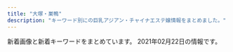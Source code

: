 ```yaml
---
title: "大塚・巣鴨"
description: "キーワード別にの巨乳アジアン・チャイナエステ嬢情報をまとめました。"
---
```


新着画像と新着キーワードをまとめています。
2021年02月22日の情報です。

<DmmAffiliateIns />
<KeywordTable
  shops={
    [
    {
        "name": "\u660e\u6d1e",
        "keywords": {},
        "station": "JR\u5927\u585a\u99c5\u5317\u53e3",
        "url": "https://townnet.ne.jp/myondon/",
        "img_links": [
            "https://townnet.ne.jp/myondon/top/view/img/s_03.jpg",
            "https://townnet.ne.jp/myondon/top/staff/img/jun2.jpg",
            "https://townnet.ne.jp/myondon/top/view/img/v_01.jpg",
            "https://townnet.ne.jp/myondon/img/img_02.jpg",
            "https://townnet.ne.jp/myondon/top/staff/img/mari.jpg",
            "https://townnet.ne.jp/myondon/top/view/img/v_05.jpg",
            "https://townnet.ne.jp/myondon/top/img/information.jpg",
            "https://townnet.ne.jp/myondon/top/staff/img/aya.jpg",
            "https://townnet.ne.jp/myondon/top/view/img/s_08.jpg",
            "https://townnet.ne.jp/myondon/top/view/img/s_12.jpg",
            "https://townnet.ne.jp/myondon/top/view/img/s_01.jpg",
            "https://townnet.ne.jp/myondon/top/system/img/price.jpg",
            "https://townnet.ne.jp/myondon/top/system/img/net.jpg",
            "https://townnet.ne.jp/myondon/top/access/img/kanban.jpg",
            "https://townnet.ne.jp/myondon/top/view/img/s_09.jpg",
            "https://townnet.ne.jp/myondon/top/view/img/s_07.jpg",
            "https://townnet.ne.jp/myondon/top/view/img/s_02.jpg",
            "https://townnet.ne.jp/myondon/top/view/img/s_04.jpg",
            "https://townnet.ne.jp/myondon/top/view/img/s_10.jpg",
            "https://townnet.ne.jp/myondon/top/view/img/v_08.jpg",
            "https://townnet.ne.jp/myondon/top/staff/img/kaori_1.jpg",
            "https://townnet.ne.jp/myondon/top/view/img/s_11.jpg",
            "https://townnet.ne.jp/myondon/top/view/img/s_06.jpg",
            "https://townnet.ne.jp/myondon/top/staff/img/kaori.jpg",
            "https://townnet.ne.jp/myondon/top/view/img/v_04.jpg",
            "https://townnet.ne.jp/myondon/top/staff/img/g_6576.jpg",
            "https://townnet.ne.jp/myondon/top/img/net1.jpg",
            "https://townnet.ne.jp/myondon/top/view/img/v_03.jpg",
            "https://townnet.ne.jp/myondon/top/view/img/v_06.jpg",
            "https://townnet.ne.jp/myondon/top/staff/img/bb.jpg",
            "https://townnet.ne.jp/myondon/top/view/img/s_05.jpg",
            "https://townnet.ne.jp/myondon/top/staff/img/hal.jpg",
            "https://townnet.ne.jp/myondon/top/view/img/v_02.jpg",
            "https://townnet.ne.jp/myondon/top/view/img/v_07.jpg"
        ]
    },
    {
        "name": "\u304a\u5e30\u308aBABY",
        "keywords": {},
        "station": "JR\u5de3\u9d28\u99c5\u6b63\u9762\u53e3",
        "url": "http://es-romance.work/",
        "img_links": [
            "http://es-romance.work/_src/51884534/wechatimg69_20210116175936641.jpg",
            "http://es-romance.work/_src/53002535/wechatimg184.jpg",
            "http://es-romance.work/_src/52594294/wechatimg189.jpg",
            "http://es-romance.work/_src/50801632/wechatimg1562.jpg",
            "http://es-romance.work/_src/50906836/wechatimg1563.jpg",
            "http://es-romance.work/_src/53002545/wechatimg144.jpg",
            "http://es-romance.work/_src/53050106/wechatimg145.jpg",
            "http://es-romance.work/_src/52594298/wechatimg184.jpg",
            "http://es-romance.work/_src/52594290/wechatimg188.jpg",
            "http://es-romance.work/_src/51012023/wechatimg26_20201216144753104.jpg",
            "http://es-romance.work/_src/50572196/wechatimg401_20201111115842621.jpg",
            "http://es-romance.work/_src/51884532/wechatimg69_20210116175936641.jpg",
            "http://es-romance.work/_src/51012033/wechatimg26_20201216144753104.jpg",
            "http://es-romance.work/_src/52594293/wechatimg189.jpg",
            "http://es-romance.work/_src/53002546/wechatimg146_20210209143323225.jpg",
            "http://es-romance.work/_src/51012030/wechatimg29_20201216144753098.jpg",
            "http://es-romance.work/_src/50572175/navinavi_01.png",
            "http://es-romance.work/_src/52594297/wechatimg184.jpg",
            "http://es-romance.work/_src/50572185/slider3_20201209160139119.jpg",
            "http://es-romance.work/_src/52594245/wechatimg69_20210116175936641.jpg",
            "http://es-romance.work/_src/53002547/wechatimg146_20210209143323225.jpg",
            "http://es-romance.work/_src/50572186/slider1_20201209160139057.jpg",
            "http://es-romance.work/_src/50927127/wechatimg1478.jpg",
            "http://es-romance.work/_src/53050107/wechatimg144.jpg",
            "http://es-romance.work/_src/50572192/wechatimg402.jpg",
            "http://es-romance.work/_src/50572204/wechatimg401_20201111115842621.jpg",
            "http://es-romance.work/_src/50801640/wechatimg1562.jpg",
            "http://es-romance.work/_src/53002541/wechatimg145.jpg",
            "http://es-romance.work/_src/53002544/wechatimg144.jpg",
            "http://es-romance.work/_src/51012028/wechatimg28_20201216144753096.jpg",
            "http://es-romance.work/_src/50927120/wechatimg1613.jpg",
            "http://es-romance.work/_src/51012032/wechatimg26_20201216144753104.jpg",
            "http://es-romance.work/_src/51012024/wechatimg29_20201216144753098.jpg",
            "http://es-romance.work/_src/51884529/wechatimg68_20210116175936714.jpg",
            "http://es-romance.work/_src/50801639/wechatimg1562.jpg",
            "http://es-romance.work/_src/50572199/wechatimg403_20201111115842580.jpg",
            "http://es-romance.work/_src/50572195/wechatimg401_20201111115842621.jpg",
            "http://es-romance.work/_src/50572200/wechatimg403_20201111115842580.jpg",
            "http://es-romance.work/_src/51012031/wechatimg29_20201216144753098.jpg",
            "http://es-romance.work/_src/51884531/wechatimg68_20210116175936714.jpg",
            "http://es-romance.work/_src/51884526/wechatimg70_20210116175936719.jpg",
            "http://es-romance.work/_src/50927121/wechatimg1613.jpg",
            "http://es-romance.work/_src/51884530/wechatimg68_20210116175936714.jpg",
            "http://es-romance.work/_src/50801641/wechatimg1562.jpg",
            "http://es-romance.work/_src/51884533/wechatimg69_20210116175936641.jpg",
            "http://es-romance.work/_src/50927114/wechatimg1613.jpg",
            "http://es-romance.work/_src/51884528/wechatimg70_20210116175936719.jpg",
            "http://es-romance.work/_src/50572180/cam.jpg",
            "http://es-romance.work/_src/51884527/wechatimg70_20210116175936719.jpg",
            "http://es-romance.work/_src/50927125/wechatimg1619.jpg",
            "http://es-romance.work/_src/51012166/wechatimg28_20201216144753096.jpg",
            "http://es-romance.work/_src/51884523/wechatimg251.jpg",
            "http://es-romance.work/_src/53002542/wechatimg145.jpg",
            "http://es-romance.work/_src/50572198/wechatimg403_20201111115842580.jpg",
            "http://es-romance.work/_src/53002548/wechatimg146_20210209143323225.jpg",
            "http://es-romance.work/_src/51012029/wechatimg29_20201216144753098.jpg",
            "http://es-romance.work/_src/53050108/wechatimg146_20210209143323225.jpg",
            "http://es-romance.work/_src/50801637/wechatimg1561.jpg",
            "http://es-romance.work/_src/51012026/wechatimg28_20201216144753096.jpg",
            "http://es-romance.work/_src/50927123/wechatimg1619.jpg",
            "http://es-romance.work/_src/52594295/wechatimg189.jpg",
            "http://es-romance.work/_src/50801636/wechatimg1561.jpg",
            "http://es-romance.work/_src/53002536/wechatimg189.jpg",
            "http://es-romance.work/_src/50927128/wechatimg1478.jpg",
            "http://es-romance.work/_src/50572179/cam.jpg",
            "http://es-romance.work/_src/53002537/wechatimg188.jpg",
            "http://es-romance.work/_src/52594243/wechatimg70_20210116175936719.jpg",
            "http://es-romance.work/_src/50572203/wechatimg401_20201111115842621.jpg",
            "http://es-romance.work/_src/50906837/wechatimg1563.jpg",
            "http://es-romance.work/_src/50572193/wechatimg402.jpg",
            "http://es-romance.work/_src/53434948/wechatimg2181.jpg",
            "http://es-romance.work/_src/52594244/wechatimg68_20210116175936714.jpg",
            "http://es-romance.work/_src/53002540/wechatimg145.jpg",
            "http://es-romance.work/_src/53434949/wechatimg2181.jpg",
            "http://es-romance.work/_src/50572197/wechatimg401_20201111115842621.jpg",
            "http://es-romance.work/_src/50572130/wechatimg198_20190126093224863.jpg",
            "http://es-romance.work/_src/50801631/wechatimg1562.jpg",
            "http://es-romance.work/_src/52594291/wechatimg188.jpg",
            "http://es-romance.work/_src/52594292/wechatimg188.jpg",
            "http://es-romance.work/_src/52594296/wechatimg184.jpg",
            "http://es-romance.work/_src/50927122/wechatimg1613.jpg",
            "http://es-romance.work/_src/50572194/wechatimg402.jpg",
            "http://es-romance.work/_src/51012027/wechatimg28_20201216144753096.jpg",
            "http://es-romance.work/_src/50572128/_k3_4082.jpg",
            "http://es-romance.work/_src/50572177/navinavi_02.png",
            "http://es-romance.work/_src/53002543/wechatimg144.jpg",
            "http://es-romance.work/_src/50927124/wechatimg1619.jpg",
            "http://es-romance.work/_src/50927258/wechatimg1613.jpg",
            "http://es-romance.work/_src/51884524/wechatimg251.jpg",
            "http://es-romance.work/_src/50801638/wechatimg1561.jpg",
            "http://es-romance.work/_src/50572184/slider2_20201209160139115.jpg",
            "http://es-romance.work/_src/51012034/wechatimg26_20201216144753104.jpg",
            "http://es-romance.work/_src/50572170/slider5_20201209160139125.jpg",
            "http://es-romance.work/_src/50927126/wechatimg1478.jpg",
            "http://es-romance.work/_src/50906838/wechatimg1563.jpg"
        ]
    },
    {
        "keywords": {},
        "name": "\u3066\u3082\u307f\u3084",
        "img_links": [],
        "url": "http://ko-relax.info/",
        "station": "JR\u99d2\u8fbc\u99c5\u6771\u53e3"
    },
    {
        "name": "\u3046\u3055\u304e",
        "url": "http://koukou.ests.co/",
        "img_links": [],
        "keywords": {},
        "station": "JR\u99d2\u8fbc\u99c5\u5317\u53e3"
    },
    {
        "img_links": [],
        "keywords": {},
        "station": "JR\u5927\u585a\u99c5\u5317\u53e3",
        "url": "https://sakura.aoaoeo.com/",
        "name": "SAKURA \u30ea\u30e9\u30af\u30bc\u30fc\u30b7\u30e7\u30f3"
    },
    {
        "name": "\u30b9\u30c8\u30fc\u30ea\u30fc",
        "station": "JR\u99d2\u8fbc\u99c5\u5357\u53e3",
        "url": "http://www.ko-story.com/",
        "img_links": [
            "http://www.ko-story.com/css/top01-left01.png",
            "http://www.ko-story.com/css/main-girl02.png",
            "http://www.ko-story.com/css/staff/staff-0013-b.jpg",
            "http://www.ko-story.com/css/nav/nav-004.jpg",
            "http://www.ko-story.com/css/staff/staff-010-b.jpg",
            "http://www.ko-story.com/css/osusume-013.jpg",
            "http://www.ko-story.com/css/staff/staff-012-a.jpg",
            "http://www.ko-story.com/css/staff/staff-012-b.jpg",
            "http://www.ko-story.com/css/head-change.jpg",
            "http://www.ko-story.com/css/top01-left03.jpg",
            "http://www.ko-story.com/css/osusume-00014a.jpg",
            "http://www.ko-story.com/css/nav/nav-005.jpg",
            "http://www.ko-story.com/css/main-staff03.jpg",
            "http://www.ko-story.com/css/top01-left02.jpg",
            "http://www.ko-story.com/css/staff/staff-0014-a.jpg",
            "http://www.ko-story.com/css/staff/staff-0014-b.jpg",
            "http://www.ko-story.com/css/nav/nav-001.jpg",
            "http://www.ko-story.com/css/staff/staff-010-a.jpg",
            "http://www.ko-story.com/css/main-staff01.jpg",
            "http://www.ko-story.com/css/nav/nav-003.jpg",
            "http://www.ko-story.com/css/staff/staff-0013-a.jpg",
            "http://www.ko-story.com/css/osusume-011.jpg",
            "http://www.ko-story.com/css/nav/nav-006.jpg",
            "http://www.ko-story.com/css/nav/nav-002.jpg",
            "http://www.ko-story.com/css/nav/nav-007.jpg",
            "http://www.ko-story.com/css/tel01.png"
        ],
        "keywords": {
            "88": 6,
            "89": 2,
            "D": 8
        }
    },
    {
        "img_links": [],
        "url": "http://rinpa-awa.info/",
        "keywords": {},
        "name": "\u99a8-\u304b\u304a\u308a-",
        "station": "JR\u5927\u585a\u99c5\u5317\u53e3"
    },
    {
        "url": "https://koi-relax.tokyo/",
        "name": "\u604b",
        "keywords": {},
        "img_links": [],
        "station": "JR\u5de3\u9d28\u99c5"
    },
    {
        "name": "RelaCute no.1\u30fb\u30ea\u30e9\u30ad\u30e5\u30fc\u30c8 no.1",
        "url": "http://mermaid.tyo.ac/",
        "keywords": {
            "86": 24,
            "E": 6,
            "83": 6,
            "85": 18,
            "C": 30,
            "D": 42,
            "87": 6
        },
        "img_links": [
            "http://mermaid.tyo.ac/photos/sites/9/2020/07/2020070504012859.jpg",
            "http://mermaid.tyo.ac/images/themes/blue/r3.jpg",
            "http://mermaid.tyo.ac/photos/sites/9/2021/01/2021010607193192.jpg",
            "http://mermaid.tyo.ac/images/room2.jpg",
            "http://mermaid.tyo.ac/photos/sites/9/2021/01/2021010607193459.jpg",
            "http://mermaid.tyo.ac/photos/sites/9/2020/07/2020070504013427.jpg",
            "http://mermaid.tyo.ac/photos/sites/9/2020/07/2020070504013051.jpg",
            "http://mermaid.tyo.ac/images/themes/blue/line.png",
            "http://mermaid.tyo.ac/images/themes/blue/no2.png",
            "http://mermaid.tyo.ac/photos/sites/9/2020/07/202007050401371.jpg",
            "http://mermaid.tyo.ac/photos/sites/9/2020/07/2020070504012584.jpg",
            "http://mermaid.tyo.ac/images/themes/blue/no1.png",
            "http://mermaid.tyo.ac/images/themes/blue/s_news.png",
            "http://mermaid.tyo.ac/photos/sites/9/2021/01/2021010607374113.jpg",
            "http://mermaid.tyo.ac/images/themes/blue/s_link.png",
            "http://mermaid.tyo.ac/photos/sites/9/2021/01/2021010607375590.jpg",
            "http://mermaid.tyo.ac/images/themes/blue/s_ranking.png",
            "http://mermaid.tyo.ac/photos/sites/9/2020/07/2020070504014629.jpg",
            "http://mermaid.tyo.ac/images/themes/blue/s_zysx.png",
            "http://mermaid.tyo.ac/photos/sites/9/2021/01/2021010607193226.jpg",
            "http://mermaid.tyo.ac/photos/sites/9/2020/07/2020070504014156.jpg",
            "http://mermaid.tyo.ac/photos/sites/9/2020/07/2020070504014471.jpg",
            "http://mermaid.tyo.ac/photos/sites/9/2020/07/2020070504014544.jpg",
            "http://mermaid.tyo.ac/photos/sites/9/2021/01/2021010607374728.jpg",
            "http://mermaid.tyo.ac/photos/sites/9/2020/07/2020070504013841.jpg",
            "http://mermaid.tyo.ac/photos/sites/9/2020/07/2020070504013325.jpg",
            "http://mermaid.tyo.ac/photos/sites/9/2021/01/2021010607373428.jpg",
            "http://mermaid.tyo.ac/photos/sites/9/2020/07/202007050401424.jpg",
            "http://mermaid.tyo.ac/photos/sites/9/2020/07/2020070504013943.jpg",
            "http://mermaid.tyo.ac/images/themes/blue/s_pickup.png",
            "http://mermaid.tyo.ac/photos/sites/9/2021/01/202101060719336.jpg",
            "http://mermaid.tyo.ac/images/room1.jpg",
            "http://mermaid.tyo.ac/images/themes/blue/s_newface.png",
            "http://mermaid.tyo.ac/images/themes/blue/s_staff.png",
            "http://mermaid.tyo.ac/photos/sites/9/2020/07/2020070504012720.jpg",
            "http://mermaid.tyo.ac/photos/sites/9/2021/01/2021010607193228.jpg",
            "http://mermaid.tyo.ac/photos/sites/9/2020/07/2020070504013113.jpg",
            "http://mermaid.tyo.ac/photos/sites/9/2020/07/2020070504013573.jpg",
            "http://mermaid.tyo.ac/images/themes/blue/mobile.jpg",
            "http://mermaid.tyo.ac/images/room3.jpg",
            "http://mermaid.tyo.ac/images/room4.jpg"
        ],
        "station": "\u897f\u5de3\u9d28\u99c5A3\u53e3"
    },
    {
        "keywords": {},
        "img_links": [
            "http://arm-es.com/media/sites/13/2021/02/1613538765-F562FBE7-D9D5-4A85-97B7-94AF100F9870-225x300.jpeg",
            "http://arm-es.com/media/sites/13/elementor/thumbs/1612941250-2-p2nc276j0prrwq5q4xxvubba7e0huzxs0rb32mkypk.jpg",
            "http://arm-es.com/media/sites/13/elementor/thumbs/1613538765-F562FBE7-D9D5-4A85-97B7-94AF100F9870-p2zdfc5no7l6u0mpugrrh7estz1rfzcbvcszv6b2cg.jpeg",
            "http://arm-es.com/media/sites/13/elementor/thumbs/1612941234-1-p2nc1s54yg8g4orez3va4pcllv4rmf8vutn0pww1b4.jpg",
            "http://arm-es.com/media/sites/13/elementor/thumbs/1612941250-2-p2nc276jzst1ag5kjadb8ljz412n1kwl8w2sec9qjk.jpg",
            "http://arm-es.com/media/sites/13/2021/02/r2-1.jpg",
            "http://arm-es.com/media/sites/13/elementor/thumbs/1612941358-6-p2nc50p3itmqqm29o5tlblp2d044yb4sepriwieg1k.jpg",
            "http://arm-es.com/media/sites/13/elementor/thumbs/1612941267-3-p2nc2n5s8wdne3iijmujipa4axtqhup7qyec8bx9rs.jpg",
            "http://arm-es.com/media/sites/13/2021/02/1613544003-c19.jpg",
            "http://arm-es.com/media/sites/13/2021/02/1612941410-5.jpg",
            "http://arm-es.com/media/sites/13/2021/02/1612779406-flash1.jpg",
            "http://arm-es.com/media/sites/13/2021/02/1612776477-top.jpg",
            "http://arm-es.com/media/sites/13/elementor/thumbs/1612941358-6-p2nc50p4hwo04c242i90pvxr9n6a4w3lmuj88837vk.jpg",
            "http://arm-es.com/media/sites/13/elementor/thumbs/1612941284-4-p2nc3351h2zivgvaybr7738yehmz4pgnh5hle19ku0.jpg",
            "http://arm-es.com/media/sites/13/elementor/thumbs/1612941284-4-p2nc3352g60s96v5co6mldhnb4p4bafgpa9apqyco0.jpg",
            "http://arm-es.com/media/sites/13/elementor/thumbs/1612941410-5-p2nc6dkpe7hnic39qqy6x9d191f82kitxforuwdz20.jpg",
            "http://arm-es.com/media/sites/13/2021/02/r1-1.jpg",
            "http://arm-es.com/media/sites/13/2021/02/1612779404-flash.jpg",
            "http://arm-es.com/media/sites/13/elementor/thumbs/1612941267-3-p2nc2n5t7zewrticxz9ywzit7kvvofo0z361k1m1ls.jpg",
            "http://arm-es.com/media/sites/13/elementor/thumbs/1612941234-1-p2nc1s53zd76qyrkkrfuqf3wp82mfua2movbe779h4.jpg"
        ],
        "url": "http://arm-es.com/",
        "station": "JR\u99d2\u8fbc\u99c5\u6771\u53e3",
        "name": "\u30de\u30b7\u30e5\u30de\u30ed"
    },
    {
        "keywords": {
            "E": 3,
            "C": 14,
            "D": 4,
            "88": 3,
            "85": 3,
            "87": 3,
            "86": 4
        },
        "name": "\u30aa\u30ec\u30f3\u30b8",
        "img_links": [
            "http://relax-orange.work/img/m2.png",
            "http://relax-orange.work/img/s3.jpg",
            "http://relax-orange.work/i/img/s2.jpg",
            "http://relax-orange.work/i/img/r1.jpg",
            "http://relax-orange.work/img/m4.png",
            "http://relax-orange.work/img/m6.png",
            "http://relax-orange.work/img/m20.png",
            "http://relax-orange.work/img/s1.jpg",
            "http://relax-orange.work/img/st1.jpg",
            "http://relax-orange.work/img/kanban.jpg",
            "http://relax-orange.work/i/img/r2.jpg",
            "http://relax-orange.work/img/m30.png",
            "http://relax-orange.work/img/st3.jpg",
            "http://relax-orange.work/i/img/sta5.jpg",
            "http://relax-orange.work/i/img/s3.jpg",
            "http://relax-orange.work/i/img/r3.jpg",
            "http://relax-orange.work/img/m3.png",
            "http://relax-orange.work/img/sta3.jpg",
            "http://relax-orange.work/i/img/acc.jpg",
            "http://relax-orange.work/img/sta2.jpg",
            "http://relax-orange.work/i/img/s5.jpg",
            "http://relax-orange.work/img/s2.jpg",
            "http://relax-orange.work/img/m50.png",
            "http://relax-orange.work/img/st5.jpg",
            "http://relax-orange.work/img/sta1.jpg",
            "http://relax-orange.work/img/mobile-botton-0.png",
            "http://relax-orange.work/img/m1.png",
            "http://relax-orange.work/img/m40.png",
            "http://relax-orange.work/img/nos.jpg",
            "http://relax-orange.work/i/img/kanban.jpg",
            "http://relax-orange.work/i/img/s1.jpg",
            "http://relax-orange.work/img/m5.png",
            "http://relax-orange.work/img/m60.png",
            "http://relax-orange.work/img/st2.jpg",
            "http://relax-orange.work/img/sta5.jpg",
            "http://relax-orange.work/i/img/r4.jpg",
            "http://relax-orange.work/img/s5.jpg"
        ],
        "url": "http://relax-orange.work/",
        "station": "JR\u5de3\u9d28\u99c5\u5317\u53e3"
    },
    {
        "keywords": {
            "92": 1,
            "88": 1,
            "89": 1,
            "90": 1,
            "F": 1,
            "C": 4,
            "E": 4,
            "D": 9,
            "G": 1
        },
        "img_links": [
            "http://iyasi.relaxnabi.com/css/staff/staff29-a.jpg",
            "http://iyasi.relaxnabi.com/css/staff/staff53.jpg",
            "http://iyasi.relaxnabi.com/css/staff/staff007-a.jpg",
            "http://iyasi.relaxnabi.com/css/staff/staff26.jpg",
            "http://iyasi.relaxnabi.com/css/top0004-right.jpg",
            "http://iyasi.relaxnabi.com/css/staff/staff45-a.jpg",
            "http://iyasi.relaxnabi.com/css/staff/staff33-a.jpg",
            "http://iyasi.relaxnabi.com/css/staff/staff0002-a.jpg",
            "http://iyasi.relaxnabi.com/css/top03.jpg",
            "http://iyasi.relaxnabi.com/css/staff/staff33-b.jpg",
            "http://iyasi.relaxnabi.com/css/staff/staff26-a.jpg",
            "http://iyasi.relaxnabi.com/css/staff/staff019.jpg",
            "http://iyasi.relaxnabi.com/css/staff/staff51.jpg",
            "http://iyasi.relaxnabi.com/css/staff/staff28-a.jpg",
            "http://iyasi.relaxnabi.com/css/staff/staff39-b.jpg",
            "http://iyasi.relaxnabi.com/css/staff/staff24-b.jpg",
            "http://iyasi.relaxnabi.com/css/staff/staff45.jpg",
            "http://iyasi.relaxnabi.com/css/staff/staff33-e.jpg",
            "http://iyasi.relaxnabi.com/css/staff/staff26-b.jpg",
            "http://iyasi.relaxnabi.com/css/staff/staff47-a.jpg",
            "http://iyasi.relaxnabi.com/css/staff/staff46.jpg",
            "http://iyasi.relaxnabi.com/css/staff/staff24.jpg",
            "http://iyasi.relaxnabi.com/css/staff/staff53-a.jpg",
            "http://iyasi.relaxnabi.com/css/nav/nav-006.png",
            "http://iyasi.relaxnabi.com/css/staff/staff018.jpg",
            "http://iyasi.relaxnabi.com/css/top04-left.jpg",
            "http://iyasi.relaxnabi.com/css/staff/staff37-b.jpg",
            "http://iyasi.relaxnabi.com/css/staff/staff39-a.jpg",
            "http://iyasi.relaxnabi.com/css/staff/staff33.jpg",
            "http://iyasi.relaxnabi.com/css/staff/staff019-a.jpg",
            "http://iyasi.relaxnabi.com/css/staff/staff007.jpg",
            "http://iyasi.relaxnabi.com/css/tel09.png",
            "http://iyasi.relaxnabi.com/css/staff/naiyo01.jpg",
            "http://iyasi.relaxnabi.com/css/nav/nav-001.png",
            "http://iyasi.relaxnabi.com/css/staff/staff49.jpg",
            "http://iyasi.relaxnabi.com/css/staff/staff29-c.jpg",
            "http://iyasi.relaxnabi.com/css/staff/staff44-a.jpg",
            "http://iyasi.relaxnabi.com/css/top01.jpg",
            "http://iyasi.relaxnabi.com/css/staff/staff29.jpg",
            "http://iyasi.relaxnabi.com/css/nav/nav-005.png",
            "http://iyasi.relaxnabi.com/css/recurit07.jpg",
            "http://iyasi.relaxnabi.com/css/staff/staff52-a.jpg",
            "http://iyasi.relaxnabi.com/css/staff/staff37-a.jpg",
            "http://iyasi.relaxnabi.com/css/staff/staff33-c.jpg",
            "http://iyasi.relaxnabi.com/css/staff/staff41-a.jpg",
            "http://iyasi.relaxnabi.com/css/staff/staff016-a.jpg",
            "http://iyasi.relaxnabi.com/css/staff/staff52.jpg",
            "http://iyasi.relaxnabi.com/css/staff/staff28.jpg",
            "http://iyasi.relaxnabi.com/css/staff/staff33-d.jpg",
            "http://iyasi.relaxnabi.com/css/staff/staff0002.jpg",
            "http://iyasi.relaxnabi.com/css/nav/nav-004.png",
            "http://iyasi.relaxnabi.com/css/nav/nav-002.png",
            "http://iyasi.relaxnabi.com/css/staff/staff40.jpg",
            "http://iyasi.relaxnabi.com/css/staff/staff006.jpg",
            "http://iyasi.relaxnabi.com/css/staff/naiyo02.jpg",
            "http://iyasi.relaxnabi.com/css/staff/staff24-a.jpg",
            "http://iyasi.relaxnabi.com/css/staff/staff44.jpg",
            "http://iyasi.relaxnabi.com/css/staff/staff38.jpg",
            "http://iyasi.relaxnabi.com/css/staff/staff46-a.jpg",
            "http://iyasi.relaxnabi.com/css/staff/staff0002-b.jpg",
            "http://iyasi.relaxnabi.com/css/staff/staff47.jpg",
            "http://iyasi.relaxnabi.com/css/staff/staff018-a.jpg",
            "http://iyasi.relaxnabi.com/css/staff/staff40-a.jpg",
            "http://iyasi.relaxnabi.com/css/staff/staff38-a.jpg",
            "http://iyasi.relaxnabi.com/css/c-00001.jpg",
            "http://iyasi.relaxnabi.com/css/staff/staff016.jpg",
            "http://iyasi.relaxnabi.com/css/staff/staff37.jpg",
            "http://iyasi.relaxnabi.com/css/staff/staff29-b.jpg",
            "http://iyasi.relaxnabi.com/css/staff/staff006-a.jpg",
            "http://iyasi.relaxnabi.com/css/staff/staff39.jpg",
            "http://iyasi.relaxnabi.com/css/staff/staff41.jpg",
            "http://iyasi.relaxnabi.com/css/staff/staff49-a.jpg",
            "http://iyasi.relaxnabi.com/css/staff/staff007-b.jpg",
            "http://iyasi.relaxnabi.com/css/nav/nav-003.png"
        ],
        "station": "JR\u5927\u585a\u99c5\u5357\u53e3",
        "url": "http://iyasi.relaxnabi.com/",
        "name": "\u7652\u3057\u306e\u5fc3"
    },
    {
        "url": "http://rin-este.info/",
        "img_links": [],
        "keywords": {},
        "name": "\u51db\u82b1 \u308a\u3093\u304b",
        "station": "JR\u5927\u585a\u99c5\u5357\u53e3"
    },
    {
        "url": "http://www.relax-luck.work/",
        "img_links": [
            "http://www.relax-luck.work/sp/img/sizuka2.jpg",
            "http://www.relax-luck.work/images/ta.jpg",
            "http://www.relax-luck.work/images/4.jpg",
            "http://www.relax-luck.work/images/sm.jpg",
            "http://www.relax-luck.work/images/rec2.jpg",
            "http://www.relax-luck.work/images/2.jpg",
            "http://www.relax-luck.work/images/staff_t.jpg",
            "http://www.relax-luck.work/sp/img/miho1.jpg",
            "http://www.relax-luck.work/images/3.jpg",
            "http://www.relax-luck.work/sp/images/ac1.jpg",
            "http://www.relax-luck.work/sp/images/int1.png",
            "http://www.relax-luck.work/sp/images/int2.png",
            "http://www.relax-luck.work/sp/img/siori1.jpg",
            "http://www.relax-luck.work/sp/img/erika1.jpg",
            "http://www.relax-luck.work/sp/menu/top.jpg",
            "http://www.relax-luck.work/sp/images/tel.png",
            "http://www.relax-luck.work/images/1.jpg",
            "http://www.relax-luck.work/sp/images/staff_t.jpg",
            "http://www.relax-luck.work/sp/images/footer.jpg",
            "http://www.relax-luck.work/sp/images/sys.png",
            "http://www.relax-luck.work/sp/staff/sizuka.jpg",
            "http://www.relax-luck.work/img/siori1.jpg",
            "http://www.relax-luck.work/sp/menu/staff.jpg",
            "http://www.relax-luck.work/sp/staff/siori.jpg",
            "http://www.relax-luck.work/sp/images/head.jpg",
            "http://www.relax-luck.work/img/erika2.jpg",
            "http://www.relax-luck.work/images/sys.png",
            "http://www.relax-luck.work/img/miho1.jpg",
            "http://www.relax-luck.work/sp/images/rec1.jpg",
            "http://www.relax-luck.work/images/tr.jpg",
            "http://www.relax-luck.work/sp/images/ac1.png",
            "http://www.relax-luck.work/img/sizuka1.jpg",
            "http://www.relax-luck.work/img/sizuka2.jpg",
            "http://www.relax-luck.work/sp/images/rec2.jpg",
            "http://www.relax-luck.work/images/interior_t.jpg",
            "http://www.relax-luck.work/images/int1.png",
            "http://www.relax-luck.work/images/head.jpg",
            "http://www.relax-luck.work/images/ac1.jpg",
            "http://www.relax-luck.work/sp/images/ta.png",
            "http://www.relax-luck.work/sp/img/siori2.jpg",
            "http://www.relax-luck.work/images/news_t.jpg",
            "http://www.relax-luck.work/sp/images/interior_t.jpg",
            "http://www.relax-luck.work/sp/staff/miho.jpg",
            "http://www.relax-luck.work/sp/img/sizuka1.jpg",
            "http://www.relax-luck.work/sp/img/miho2.jpg",
            "http://www.relax-luck.work/sp/img/erika2.jpg",
            "http://www.relax-luck.work/img/miho2.jpg",
            "http://www.relax-luck.work/images/int2.png",
            "http://www.relax-luck.work/img/erika1.jpg",
            "http://www.relax-luck.work/img/siori2.jpg",
            "http://www.relax-luck.work/sp/staff/erika.jpg",
            "http://www.relax-luck.work/sp/images/news.jpg",
            "http://www.relax-luck.work/images/rec1.jpg"
        ],
        "name": "Relax Luck",
        "keywords": {},
        "station": "JR\u5de3\u9d28\u99c5\u6b63\u9762\u53e3"
    },
    {
        "station": "JR\u99d2\u8fbc\u99c5\u6771\u53e3",
        "img_links": [
            "http://relax-treat.com/css/top-left02.jpg",
            "http://relax-treat.com/staff/haru/01.jpg",
            "http://relax-treat.com/staff/anna/01.jpg",
            "http://relax-treat.com/css/nav/nav-006.jpg",
            "http://relax-treat.com/css/nav/nav-001.jpg",
            "http://relax-treat.com/staff/koko/02.jpg",
            "http://relax-treat.com/css/top02.jpg",
            "http://relax-treat.com/css/top-left0001.jpg",
            "http://relax-treat.com/staff/koko/01.jpg",
            "http://relax-treat.com/staff/mei/01.jpg",
            "http://relax-treat.com/staff/anna/02.jpg",
            "http://relax-treat.com/css/nav/nav-002.jpg",
            "http://relax-treat.com/staff/ai/01.jpg",
            "http://relax-treat.com/staff/nana/01.jpg",
            "http://relax-treat.com/staff/rumi/01.jpg",
            "http://relax-treat.com/css/nav/nav-005.jpg",
            "http://relax-treat.com/css/nav/nav-003.jpg",
            "http://relax-treat.com/css/staff/up.jpg",
            "http://relax-treat.com/staff/ami/02.jpg",
            "http://relax-treat.com/css/tel01.png",
            "http://relax-treat.com/css/staff/new.jpg",
            "http://relax-treat.com/staff/mei/02.jpg",
            "http://relax-treat.com/staff/ami/01.jpg",
            "http://relax-treat.com/css/nav/nav-004.jpg"
        ],
        "keywords": {},
        "name": "Chocolate -\u30c1\u30e7\u30b3\u30ec\u30fc\u30c8-",
        "url": "http://relax-treat.com/"
    },
    {
        "url": "http://iyashinomori.oks.bz/",
        "name": "\u7652\u3057\u306e\u68ee",
        "keywords": {},
        "img_links": [
            "http://iyashinomori.oks.bz/images/mobile.jpg",
            "http://iyashinomori.oks.bz/images/bj3.jpg",
            "http://iyashinomori.oks.bz/images/s_staff.png",
            "http://iyashinomori.oks.bz/images/room1.jpg",
            "http://iyashinomori.oks.bz/images/room2.jpg",
            "http://iyashinomori.oks.bz/images/top.jpg",
            "http://iyashinomori.oks.bz/images/room4.jpg",
            "http://iyashinomori.oks.bz/photos/sites/72/2020/10/2020101903203761.jpg",
            "http://iyashinomori.oks.bz/images/room3.jpg",
            "http://iyashinomori.oks.bz/photos/sites/72/2020/10/2020101903314523.jpg",
            "http://iyashinomori.oks.bz/photos/sites/72/2020/10/2020101903342723.jpg",
            "http://iyashinomori.oks.bz/images/s_news.jpg",
            "http://iyashinomori.oks.bz/photos/sites/72/2020/10/2020101903314625.jpg",
            "http://iyashinomori.oks.bz/photos/sites/72/2020/10/2020101903314748.jpg",
            "http://iyashinomori.oks.bz/images/bj2.jpg"
        ],
        "station": "JR\u99d2\u8fbc\u99c5\u5357\u53e3"
    },
    {
        "keywords": {},
        "img_links": [
            "http://relaxation.red/img/rect.jpg",
            "http://relaxation.red/img/st7.jpg",
            "http://relaxation.red/img/stat.jpg",
            "http://relaxation.red/img/top.jpg",
            "http://relaxation.red/img/st4.jpg",
            "http://relaxation.red/img/st6.jpg",
            "http://relaxation.red/img/st5.jpg",
            "http://relaxation.red/img/st3.jpg",
            "http://relaxation.red/img/st2.jpg",
            "http://relaxation.red/img/st1.jpg",
            "http://relaxation.red/img/st9.jpg",
            "http://relaxation.red/img/st91.jpg",
            "http://relaxation.red/img/kan.jpg",
            "http://relaxation.red/img/st10.jpg",
            "http://relaxation.red/img/st101.jpg",
            "http://relaxation.red/img/fla.jpg",
            "http://relaxation.red/img/acct.jpg"
        ],
        "url": "http://relaxation.red/",
        "name": "\u7652\u51e6\uff5e\u30e6\u30c9\u30b3\u30ed\uff5e",
        "station": "JR\u99d2\u8fbc\u99c5\u5317\u53e3"
    }
]
}
/>
<DmmAffiliateScript />
